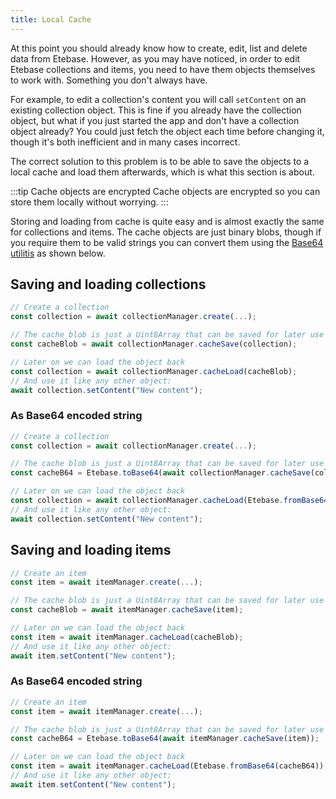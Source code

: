 ```yaml
---
title: Local Cache
---
```




At this point you should already know how to create, edit, list and delete data from Etebase.
However, as you may have noticed, in order to edit Etebase collections and items, you need to have them objects themselves to work with. Something you don't always have.

For example, to edit a collection's content you will call `setContent` on an existing collection object.
This is fine if you already have the collection object, but what if you just started the app and don't have a collection object already?
You could just fetch the object each time before changing it, though it's both inefficient and in many cases incorrect.

The correct solution to this problem is to be able to save the objects to a local cache and load them afterwards, which is what this section is about.

:::tip Cache objects are encrypted
Cache objects are encrypted so you can store them locally without worrying.
:::

Storing and loading from cache is quite easy and is almost exactly the same for collections and items. The cache objects are just binary blobs, though if you require them to be valid strings you can convert them using the [Base64 utilitis](../api/utilities#base64) as shown below.

## Saving and loading collections

<CodeTabs>
<TabItem value="js">

```js
// Create a collection
const collection = await collectionManager.create(...);

// The cache blob is just a Uint8Array that can be saved for later use
const cacheBlob = await collectionManager.cacheSave(collection);

// Later on we can load the object back
const collection = await collectionManager.cacheLoad(cacheBlob);
// And use it like any other object:
await collection.setContent("New content");
```

</TabItem>
</CodeTabs>

### As Base64 encoded string

<CodeTabs>
<TabItem value="js">

```js
// Create a collection
const collection = await collectionManager.create(...);

// The cache blob is just a Uint8Array that can be saved for later use
const cacheB64 = Etebase.toBase64(await collectionManager.cacheSave(collection));

// Later on we can load the object back
const collection = await collectionManager.cacheLoad(Etebase.fromBase64(cacheB64));
// And use it like any other object:
await collection.setContent("New content");
```

</TabItem>
</CodeTabs>


## Saving and loading items

<CodeTabs>
<TabItem value="js">

```js
// Create an item
const item = await itemManager.create(...);

// The cache blob is just a Uint8Array that can be saved for later use
const cacheBlob = await itemManager.cacheSave(item);

// Later on we can load the object back
const item = await itemManager.cacheLoad(cacheBlob);
// And use it like any other object:
await item.setContent("New content");
```

</TabItem>
</CodeTabs>

### As Base64 encoded string

<CodeTabs>
<TabItem value="js">

```js
// Create an item
const item = await itemManager.create(...);

// The cache blob is just a Uint8Array that can be saved for later use
const cacheB64 = Etebase.toBase64(await itemManager.cacheSave(item));

// Later on we can load the object back
const item = await itemManager.cacheLoad(Etebase.fromBase64(cacheB64));
// And use it like any other object:
await item.setContent("New content");
```

</TabItem>
</CodeTabs>
